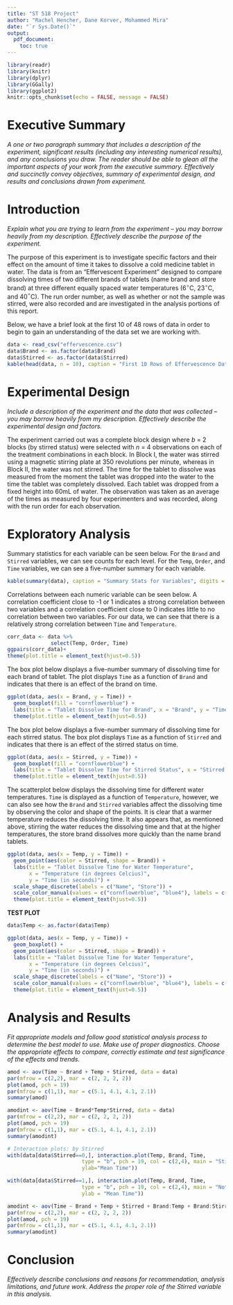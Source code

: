 ```yaml
---
title: "ST 518 Project"
author: "Rachel Hencher, Dane Korver, Mohammed Mira"
date: "`r Sys.Date()`"
output: 
  pdf_document:
    toc: true 
---
```


```r
library(readr)
library(knitr)
library(dplyr)
library(GGally)
library(ggplot2)
knitr::opts_chunk$set(echo = FALSE, message = FALSE)
```

# Executive Summary  
*A one or two paragraph summary that includes a description of the experiment, significant results (including any interesting numerical results), and any conclusions you draw. The reader should be able to glean all the important aspects of your work from the executive summary. Effectively and succinctly convey objectives, summary of experimental design, and results and conclusions drawn from experiment.*  


# Introduction  
*Explain what you are trying to learn from the experiment -- you may borrow heavily from my description. Effectively describe the purpose of the experiment.*  

The purpose of this experiment is to investigate specific factors and their effect on the amount of time it takes to dissolve a cold medicine tablet in water. The data is from an “Effervescent Experiment” designed to compare dissolving times of two different brands of tablets (name brand and store brand) at three different equally spaced water temperatures (6$^\circ$C, 23$^\circ$C, and  40$^\circ$C). The run order number, as well as whether or not the sample was stirred, were also recorded and are investigated in the analysis portions of this report.  

Below, we have a brief look at the first 10 of 48 rows of data in order to begin to gain an understanding of the data set we are working with.  

```r
data <- read_csv("effervescence.csv")
data$Brand <- as.factor(data$Brand)
data$Stirred <- as.factor(data$Stirred)
kable(head(data, n = 10), caption = "First 10 Rows of Effervescence Data")
```


# Experimental Design  
*Include a description of the experiment and the data that was collected -- you may borrow heavily from my description. Effectively describe the experimental design and factors.*   

The experiment carried out was a complete block design where *b* = 2 blocks (by stirred status) were selected with *n* = 4 observations on each of the treatment combinations in each block. In Block I, the water was stirred using a magnetic stirring plate at 350 revolutions per minute, whereas in Block II, the water was not stirred. The time for the tablet to dissolve was measured from the moment the tablet was dropped into the water to the time the tablet was completely dissolved. Each tablet was dropped from a fixed height into 60mL of water. The observation was taken as an average of the times as measured by four experimenters and was recorded, along with the run order for each observation.  


# Exploratory Analysis  

Summary statistics for each variable can be seen below. For the `Brand` and `Stirred` variables, we can see counts for each level. For the `Temp`, `Order`, and `Time` variables, we can see a five-number summary for each variable.  

```r
kable(summary(data), caption = "Summary Stats for Variables", digits = 2)
```

Correlations between each numeric variable can be seen below. A correlation coefficient close to -1 or 1 indicates a strong correlation between two variables and a correlation coefficient close to 0 indicates little to no correlation between two variables. For our data, we can see that there is a relatively strong correlation between `Time` and `Temperature`.  

```r
corr_data <- data %>%
              select(Temp, Order, Time)
ggpairs(corr_data)+
theme(plot.title = element_text(hjust=0.5)) 
```

The box plot below displays a five-number summary of dissolving time for each brand of tablet. The plot displays `Time` as a function of `Brand` and indicates that there is an effect of the brand on time.  

```r
ggplot(data, aes(x = Brand, y = Time)) + 
  geom_boxplot(fill = "cornflowerblue") + 
  labs(title = "Tablet Dissolve Time for Brand", x = "Brand", y = "Time (in seconds)") +        scale_x_discrete(labels = c("Name", "Store")) +
  theme(plot.title = element_text(hjust=0.5))
```

The box plot below displays a five-number summary of dissolving time for each stirred status. The box plot displays `Time` as a function of `Stirred` and indicates that there is an effect of the stirred status on time.  

```r
ggplot(data, aes(x = Stirred, y = Time)) + 
  geom_boxplot(fill = "cornflowerblue") + 
  labs(title = "Tablet Dissolve Time for Stirred Status", x = "Stirred Status", y = "Time (in seconds)") + scale_x_discrete(labels = c("No", "Yes")) +
  theme(plot.title = element_text(hjust=0.5))
```

The scatterplot below displays the dissolving time for different water temperatures. `Time` is displayed as a function of `Temperature`, however, we can also see how the `Brand` and `Stirred` variables affect the dissolving time by observing the color and shape of the points. It is clear that a warmer temperature reduces the dissolving time. It also appears that, as mentioned above, stirring the water reduces the dissolving time and that at the higher temperatures, the store brand dissolves more quickly than the name brand tablets.   

```r
ggplot(data, aes(x = Temp, y = Time)) + 
  geom_point(aes(color = Stirred, shape = Brand)) + 
  labs(title = "Tablet Dissolve Time for Water Temperature", 
       x = "Temperature (in degrees Celcius)", 
       y = "Time (in seconds)") + 
  scale_shape_discrete(labels = c("Name", "Store")) + 
  scale_color_manual(values = c("cornflowerblue", "blue4"), labels = c("No", "Yes")) +
  theme(plot.title = element_text(hjust=0.5))
```

**TEST PLOT**
```r
data$Temp <- as.factor(data$Temp)

ggplot(data, aes(x = Temp, y = Time)) + 
  geom_boxplot() + 
  geom_point(aes(color = Stirred, shape = Brand)) + 
  labs(title = "Tablet Dissolve Time for Water Temperature", 
       x = "Temperature (in degrees Celcius)", 
       y = "Time (in seconds)") + 
  scale_shape_discrete(labels = c("Name", "Store")) + 
  scale_color_manual(values = c("cornflowerblue", "blue4"), labels = c("No", "Yes")) +
  theme(plot.title = element_text(hjust=0.5))
```


# Analysis and Results  
*Fit appropriate models and follow good statistical analysis process to determine the best model to use. Make use of proper diagnostics. Choose the appropriate effects to compare, correctly estimate and test significance of the effects and trends.*  

```r
amod <- aov(Time ~ Brand + Temp + Stirred, data = data)
par(mfrow = c(2,2), mar = c(2, 2, 2, 2))
plot(amod, pch = 19)
par(mfrow = c(1,1), mar = c(5.1, 4.1, 4.1, 2.1))
summary(amod)
```

```r
amodint <- aov(Time ~ Brand*Temp*Stirred, data = data)
par(mfrow = c(2,2), mar = c(2, 2, 2, 2))
plot(amod, pch = 19)
par(mfrow = c(1,1), mar = c(5.1, 4.1, 4.1, 2.1))
summary(amodint)
```


```r
# Interaction plots: by Stirred
with(data[data$Stirred==0,], interaction.plot(Temp, Brand, Time, 
                        type = "b", pch = 19, col = c(2,4), main = "Stirred",
                        ylab="Mean Time"))

with(data[data$Stirred==1,], interaction.plot(Temp, Brand, Time, 
                        type = "b", pch = 19, col = c(2,4), main = "Not Stirred",
                        ylab = "Mean Time"))
```

```r
amodint <- aov(Time ~ Brand + Temp + Stirred + Brand:Temp + Brand:Stirred, data = data)
par(mfrow = c(2,2), mar = c(2, 2, 2, 2))
plot(amod, pch = 19)
par(mfrow = c(1,1), mar = c(5.1, 4.1, 4.1, 2.1))
summary(amodint)
```


# Conclusion  
*Effectively describe conclusions and reasons for recommendation, analysis limitations, and future work. Address the proper role of the Stirred variable in this analysis.*  

